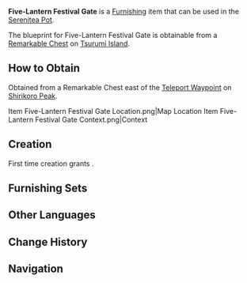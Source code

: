 {{Furnishing Infobox
|id             = 373410
|image          = Item Five-Lantern Festival Gate.png
|category       = Landscape
|subcategory    = Lighting
|rarity         = 2
|adeptal_energy = 30
|load           = 165
|reduced_load   = 147
|description    = Two lamp poles, a rope, and five lanterns hanging from it are often used in festivals held by the citizenry. Once you've crossed this boundary, you are stepping into the bright-lit, unforgettable world of the festival, where even the humblest of facilities are of great significance.
|blueprint      = Remarkable Chest
}}
'''Five-Lantern Festival Gate''' is a [[Furnishing]] item that can be used in the [[Serenitea Pot]].

The blueprint for Five-Lantern Festival Gate is obtainable from a [[Remarkable Chest]] on [[Tsurumi Island]].

==How to Obtain==
Obtained from a Remarkable Chest east of the [[Teleport Waypoint]] on [[Shirikoro Peak]].

<gallery hideaddbutton="true" captionalign="center">
Item Five-Lantern Festival Gate Location.png|Map Location
Item Five-Lantern Festival Gate Context.png|Context
</gallery>

==Creation==
First time creation grants {{Item|Trust|24|x=30}}.
{{Recipe
|type = Creation
|time = 12h
|Otogi Wood = 4
|Fabric = 2
|sort = Otogi Wood,Fabric
}}

==Furnishing Sets==
{{Craft Usage}}

==Other Languages==
{{Other Languages
|default_hidden = 1
|en      = Five-Lantern Festival Gate
|zhs     = 五重灯笼祭典门关
|zhs_rm  = Wǔ Chóng Dēnglóng Jìdiǎn Ménguān
|zht     = 五重燈籠祭典門關
|zht_rm  = Wǔ Chóng Dēnglóng Jìdiǎn Ménguān
|ja      = 五重灯籠の祭典門
|ja_rm   = Gojuu Tourou no Saiten Mon
|ko      = 5개의 초롱이 달린 문
|ko_rm   = Daseot-gae-ui Chorong-i Dallin Mun
|es      = Puerta de festival con cinco linternas
|fr      = Porte de festival « Cinq lanternes »
|ru      = Фестивальные ворота с пятью фонариками
|th      = ประตูเทศกาลโคมไฟห้าลูก
|th_rm   = 
|vi      = Cổng Tế Lễ Ngũ Trùng Đăng
|de      = Torpass mit fünf Laternen
|id      = Gapura Festival Lima Lentera
|pt      = Portão do Festival com Cinco Lanternas
}}

==Change History==
{{Change History|2.2}}

==Navigation==
{{Furnishing Navbox/Exterior|Landscape}}